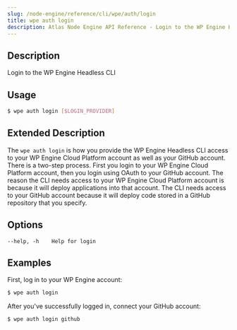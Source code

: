 ```yaml
---
slug: /node-engine/reference/cli/wpe/auth/login
title: wpe auth login
description: Atlas Node Engine API Reference - Login to the WP Engine Headless CLI
---
```


## Description

Login to the WP Engine Headless CLI

## Usage

```bash
$ wpe auth login [$LOGIN_PROVIDER]
```

## Extended Description

The `wpe auth login` is how you provide the WP Engine Headless CLI access to your WP Engine Cloud Platform account as well as your GitHub account. There is a two-step process. First you login to your WP Engine Cloud Platform account, then you login using OAuth to your GitHub account. The reason the CLI needs access to your WP Engine Cloud Platform account is because it will deploy applications into that account. The CLI needs access to your GitHub account because it will deploy code stored in a GitHub repository that you specify.

## Options

```
--help, -h    Help for login
```

## Examples

First, log in to your WP Engine account:

```bash
$ wpe auth login
```

After you've successfully logged in, connect your GitHub account:

```bash
$ wpe auth login github
```
